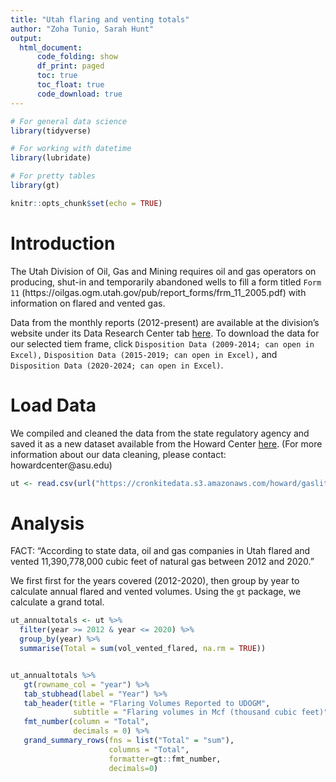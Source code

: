 ```yaml
---
title: "Utah flaring and venting totals"
author: "Zoha Tunio, Sarah Hunt"
output: 
  html_document:
      code_folding: show
      df_print: paged
      toc: true
      toc_float: true
      code_download: true
---
```


```r

# For general data science
library(tidyverse)

# For working with datetime
library(lubridate)

# For pretty tables
library(gt)

knitr::opts_chunk$set(echo = TRUE)

```

# Introduction

The Utah Division of Oil, Gas and Mining requires oil and gas operators on producing, shut-in and temporarily abandoned wells to fill a form titled `Form 11` (https://oilgas.ogm.utah.gov/pub/report_forms/frm_11_2005.pdf) with information on flared and vented gas. 

Data from the monthly reports (2012-present) are available at the division's website under its Data Research Center tab [here](https://oilgas.ogm.utah.gov/oilgasweb/data-center/dc-main.xhtml). To download the data for our selected tiem frame, click `Disposition Data (2009-2014; can open in Excel),` `Disposition Data (2015-2019; can open in Excel),` and `Disposition Data (2020-2024; can open in Excel)`. 


# Load Data

We compiled and cleaned the data from the state regulatory agency and saved it as a new dataset available from the Howard Center [here](https://drive.google.com/file/d/1R3FPAoFZDiJzdnMJpljVHrmak-TZu4dA/view?usp=sharing). (For more information about our data cleaning, please contact: howardcenter@asu.edu) 

```r

ut <- read.csv(url("https://cronkitedata.s3.amazonaws.com/howard/gaslit/ut_flaring_and_venting.csv"))

```


# Analysis

FACT: "According to state data, oil and gas companies in Utah flared and vented 11,390,778,000 cubic feet of natural gas between 2012 and 2020."

We first first for the years covered (2012-2020), then group by year to calculate annual flared and vented volumes. Using the `gt` package, we calculate a grand total. 


```r

ut_annualtotals <- ut %>%
  filter(year >= 2012 & year <= 2020) %>%
  group_by(year) %>%
  summarise(Total = sum(vol_vented_flared, na.rm = TRUE))


ut_annualtotals %>%
   gt(rowname_col = "year") %>%
   tab_stubhead(label = "Year") %>%
   tab_header(title = "Flaring Volumes Reported to UDOGM",
              subtitle = "Flaring volumes in Mcf (thousand cubic feet)") %>%
   fmt_number(column = "Total",
              decimals = 0) %>%
   grand_summary_rows(fns = list("Total" = "sum"),
                      columns = "Total",
                      formatter=gt::fmt_number,
                      decimals=0)


```

